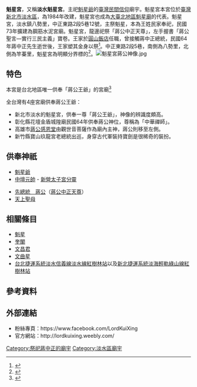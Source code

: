 
{{Advert|time=2014-05-01T15:13:01+00:00}}
{{東亞廟宇
| name = 魁星宮
| img = File:淡水魁星宮.jpg
| img_capt = [[新北市|新北市]][[淡水區|淡水區]]魁星宮本宮
| image_width = 260px
| location = {{TWN}}[[新北市|新北市]][[淡水區|淡水區]]
| god = [[魁星|魁星]]、[[哪吒|哪吒]]、[[媽祖|媽祖]]、[[蔣中正|蔣中正]]
| type = [[文廟|文廟]]、[[魁星廟|魁星廟]]
| struct = 水泥鋼筋建築，臺灣傳統宮廟
| open_year = 西元1984年改建
| cere_date = 農曆1月17日（入廟安座紀念日）<br />農曆7月7日（魁星聖誕）<br />農曆9月9日（中壇元帥聖誕）
| people = 現任主委 [[王泰晨|王泰晨]]（0985955793）
| cultural_collection = 良好
}}

'''魁星宮'''，又稱'''淡水魁星宮'''。主祀[[魁星爺|魁星爺]]的[[臺灣民間信仰|臺灣民間信仰]]廟宇。魁星宮本宮位於[[臺灣|臺灣]][[新北市|新北市]][[淡水區_(新北市)|淡水區]]，為1984年改建，魁星宮也成為[[大臺北地區|大臺北地區]][[魁星廟|魁星廟]]的代表。魁星宮，淡水鎮八勢里，中正東路2段5巷12號，主祭魁星，本為王姓民家奉祀，民國73年擴建為鋼筋水泥宮廟。魁星宮，龍邊祀祭「蔣公中正天尊」，左手握書「蔣公聖言—實行三民主義」寶卷。王家於[[圓山飯店|圓山飯店]]任職，曾接觸蔣中正總統，民國64年蔣中正先生逝世後，王家塑其金身以祭<ref> {{Cite book | author = 洪金火 | title = 滬尾街第七期 | publisher = 淡水中正祖 | pages = p28 | language = 中文 }} </ref>。中正東路2段5巷，南側為八勢里，北側為竿蓁里，魁星宮為明顯分界標的<ref>{{Cite web |url= http://placesearch.moi.gov.tw/portal_m9_page.php?button_num=m9&cnt_id=3388&q_county=&q_township=&place_type=&keyword=%E9%AD%81%E6%98%9F%E5%AE%AE |title= 台灣地區地名查詢系統建置計畫 |language= 中文 |accessdate= 2013-12-16 }}{{dead link|date=2018年5月 |bot=InternetArchiveBot |fix-attempted=yes }} </ref>。[[File:魁星宮蔣公神像.jpg|thumb]]
==特色==

本宮是台北地區唯一供奉「蔣公王爺」的宮廟<ref>{{cite news |language = 中文 | author = 都會中心╱綜合報導| url = http://tw.news.yahoo.com/%E7%A5%9E%E5%A5%87%E8%94%A3%E5%85%AC%E5%BB%9F-%E9%99%B8%E5%AE%A2%E6%85%95%E5%90%8D%E7%9E%BB%E4%BB%B0-213000095.html | title = 神奇蔣公廟 陸客慕名瞻仰 | publisher = 中時電子報 | date = 2011-10-30 | }} </ref>

全台灣有4座宮廟供奉蔣公王爺：
*新北市淡水的魁星宮，供奉一尊「蔣公王爺」，神像的辨識度頗高。
*彰化縣花壇金盾城隍廟民國64年供奉蔣公神位，尊稱為「中華禪師」。
*高雄市[[蔣公感恩堂|蔣公感恩堂]]由觀世音菩薩作為廟內主神，蔣公則移至左側。
*新竹縣寶山玖龍宮老總統出巡，身穿古代軍裝持寶劍是很稀奇的裝扮。

==供奉神祇==
*[[魁星爺|魁星爺]]
*[[中壇元帥|中壇元帥]] - [[新營太子宮|新營太子宮]][[分靈|分靈]]{{Fact|（本宮太子爺的祖廟。）}}

*[[先總統　蔣公|先總統　蔣公]]（[[蔣公中正天尊|蔣公中正天尊]]）
*[[天上聖母|天上聖母]]

==相關條目==
*[[魁星|魁星]]
*[[奎閣|奎閣]]
*[[文昌君|文昌君]]
*[[文曲星|文曲星]]
* [[臺北捷運|台北捷運系統]][[淡水信義線|淡水信義線]][[淡水線_(台北捷運)|淡水線]][[紅樹林站|紅樹林站]]以及[[新北捷運|新北捷運系統]][[淡海輕軌|淡海輕軌]][[綠山線|綠山線]][[紅樹林站|紅樹林站]]

==參考資料==
{{reflist}}

==外部連結==
*粉絲專頁：https://www.facebook.com/LordKuiXing
*官方網站：http://lordkuixing.weebly.com/
[[Category:祭祀蔣中正的廟宇|Category:祭祀蔣中正的廟宇]]
[[Category:淡水區廟宇|Category:淡水區廟宇]]
